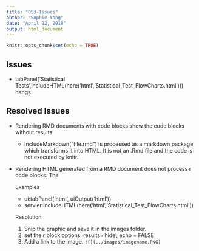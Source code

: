 ```yaml
---
title: "OS3-Issues"
author: "Sophie Yang"
date: "April 22, 2018"
output: html_document
---
```


```r
knitr::opts_chunk$set(echo = TRUE)
```

## Issues

*  tabPanel('Statistical Tests',includeHTML(here('html','Statistical_Test_FlowCharts.html'))) hangs


## Resolved Issues

*  Rendering RMD documents with code blocks show the code blocks without results.

    *  IncludeMarkdown("file.rmd") is processed as a markdown package which transforms it into HTML.  It is not an .Rmd file and the code is not executed by knitr.

*  Rendering HTML generated from a RMD document does not process r code blocks.  The 
    
    Examples  
    
    *  ui:tabPanel('html', uiOutput('html'))
    *  servier:includeHTML(here('html','Statistical_Test_FlowCharts.html'))
    
    Resolution
    1.  Snip the graphic and save it in the images folder.
    2.  set the r block options: results='hide', echo = FALSE
    3.  Add a link to the image. `![](../images/imagename.PNG)`
